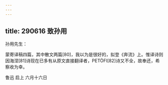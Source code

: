 ```yaml
---
---
---
```

title: 290616 致孙用
---




孙用先生：

蒙寄译稿四篇，其中散文两篇[80]，我以为是很好的，拟登《奔流》上。惟译诗则因海涅[81]诗现在已多有从原文直接翻译者，PETÖFI[82]诗又不全，故奉还，希察收为幸。

鲁迅 启上 六月十六日